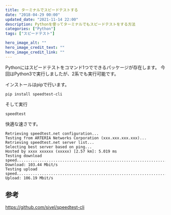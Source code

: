 ```yaml
---
title: ターミナルでスピードテストする
date: "2018-04-29 00:00"
updated_date: "2021-11-14 22:00"
description: Pythonを使ってターミナルでもスピードテストをする方法
categories: ["Python"]
tags: ["スピードテスト"]

hero_image_alt: ""
hero_image_credit_text: ""
hero_image_credit_link: ""
---
```

Pythonにはスピードテストをコマンド1つでできるパッケージが存在します。
今回はPython3で実行しましたが、2系でも実行可能です。

インストールはpipで行います。

```
pip install speedtest-cli
```

そして実行

```
speedtest
```

快適な速さです。

```
Retrieving speedtest.net configuration...
Testing from ARTERIA Networks Corporation (xxx.xxx.xxx.xxx)...
Retrieving speedtest.net server list...
Selecting best server based on ping...
Hosted by xxxx xxxxxx (xxxxx) [2.57 km]: 5.019 ms
Testing download speed................................................................................
Download: 103.44 Mbit/s
Testing upload speed......................................................................................................
Upload: 106.19 Mbit/s
```

## 参考
https://github.com/sivel/speedtest-cli